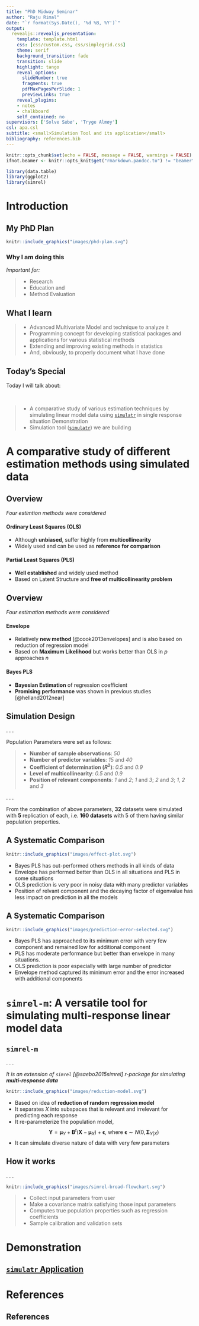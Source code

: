 ```yaml
---
title: "PhD Midway Seminar"
author: "Raju Rimal"
date: "`r format(Sys.Date(), '%d %B, %Y')`"
output:
  revealjs::revealjs_presentation:
    template: template.html
    css: [css/custom.css, css/simplegrid.css]
    theme: serif
    background_transition: fade
    transition: slide
    highlight: tango
    reveal_options:
      slideNumber: true
      fragments: true
      pdfMaxPagesPerSlide: 1
      previewLinks: true
    reveal_plugins:
    - notes
    - chalkboard
    self_contained: no
supervisors: ['Solve Sæbø', 'Tryge Almøy'] 
csl: apa.csl
subtitle: <small>Simulation Tool and its application</small>
bibliography: references.bib
---
```


```r
knitr::opts_chunk$set(echo = FALSE, message = FALSE, warnings = FALSE)
ifnot.beamer <- knitr::opts_knit$get("rmarkdown.pandoc.to") != "beamer"
```

```r
library(data.table)
library(ggplot2)
library(simrel)
```

Introduction {data-background="#F6FAF5"}
=============================================================================

## My PhD Plan ##

<div class="row">
<div class="col-6 fragment">

```r
knitr::include_graphics("images/phd-plan.svg")
```

</div>
<div class="col-6 fragment">

### Why I am doing this ###

*Important for:* 

> - Research 
> - Education and 
> - Method Evaluation

</div>
</div>

## What I learn ##

> - Advanced Multivariate Model and technique to analyze it
> - Programming concept for developing statistical packages and applications for various statistical methods
> - Extending and improving existing methods in statistics
> - And, obviously, to properly document what I have done

## Today's Special ##

<div class="fragment">Today I will talk about:</div><br/>

> - A <span class="fragment highlight-blue">comparative study</span> of various estimation techniques by simulating linear model data using [`simulatr`](https://therimalaya.shinyapps.io/simulatr/) in single response situation <span class="highlight-red fragment">Demonstration</span>
> - Simulation tool (<span class="fragment highlight-blue">[`simulatr`](https://therimalaya.shinyapps.io/simulatr/)</span>) we are building


A comparative study of different estimation methods using simulated data {data-background="#F6FAF5"}
========================================================================

## Overview {data-transition="slide-in none"}

*Four estimtion methods were considered*

<div class = "row fragment">
<div class = "col-6">

#### Ordinary Least Squares (OLS) ####

- Although **unbiased**, suffer highly from **multicollinearity**
- Widely used and can be used as **reference for comparison**


</div>
<div class = "col-6">

#### Partial Least Squares (PLS) ####

- **Well established** and widely used method
- Based on Latent Structure and **free of multicollinearity problem**


</div>
</div>

## Overview {data-transition="none slide-out"}

*Four estimation methods were considered*

<div class = "row ">
<div class = "col-6">

#### Envelope ####

- Relatively **new method** [@cook2013envelopes] and is also based on reduction of regression model
- Based on **Maximum Likelihood** but works better than OLS in $p$ approaches $n$

</div>
<div class = "col-6">

#### Bayes PLS ####

- **Bayesian Estimation** of regression coefficient
- **Promising performance** was shown in previous studies [@helland2012near]

</div>
</div>

## Simulation Design ##

. . .

Population Parameters were set as follows:

> - **Number of sample observations**: _50_
> - **Number of predictor variables**: _15_ and _40_
> - **Coefficient of determination $(R^2)$**: _0.5_ and _0.9_
> - **Level of multicollinearity**: _0.5_ and _0.9_
> - **Position of relevant components**: _1_ and _2_; _1_ and _3_; _2_ and _3_; _1_, _2_ and _3_

. . .

From the combination of above parameters, **32** datasets were simulated with **5** replication of each, i.e. **160 datasets** with 5 of them having similar population properties.

## A Systematic Comparison {data-transition="slide-in none"}

```r
knitr::include_graphics("images/effect-plot.svg")
```

<ul>
<li class="fragment current-display">Bayes PLS has out-performed others methods in all kinds of data</li>
<li class="fragment current-display">Envelope has performed better than OLS in all situations and PLS in some situations</li>
<li class="fragment current-display">OLS prediction is very poor in noisy data with many predictor variables</li>
<li class="fragment current-display">Position of relvant component and the decaying factor of eigenvalue has less impact on prediction in all the models</li>
</ul>

## A Systematic Comparison {data-transition="none slide-out"}

```r
knitr::include_graphics("images/prediction-error-selected.svg")
```

<ul>
<li class="fragment current-display">Bayes PLS has approached to its minimum error with very few component and remained low for additional component</li>
<li class="fragment current-display">PLS has moderate performance but better than envelope in many situations.</li>
<li class="fragment current-display">OLS prediction is poor especially with large number of predictor</li>
<li class="fragment current-display">Envelope method captured its minimum error and the error increased with additional components</li>
</ul>

`simrel-m`: A versatile tool for simulating multi-response linear model data {data-background="#F6FAF5"}
=============================================================================

## `simrel-m` ##

. . .

_It is an extension of `simrel` [@saebo2015simrel] r-package for simulating **multi-response data**_

```r
knitr::include_graphics("images/reduction-model.svg")
```

<ul>
<li class="fragment current-display">Based on idea of **reduction of random regression model** </li>
<li class="fragment current-display">It separates $X$ into subspaces that is relevant and irrelevant for predicting each response</li>
<li class="fragment current-display">It re-parameterize the population model,
$$
\mathbf{Y} = \boldsymbol{\mu}_{Y} + \mathbf{B}^t\left(\mathbf{X} - \boldsymbol{\mu}_X\right) + \boldsymbol{\epsilon}
\text{, where }\boldsymbol{\epsilon} \sim N(0, \boldsymbol{\Sigma}_{Y|X})
$$
</li>
<li class="fragment current-display">It can simulate diverse nature of data with very few parameters </li>
</ul>


## How it works 

. . .

<div class="row">
<div class="col-6">

```r
knitr::include_graphics("images/simrel-broad-flowchart.svg")
```

</div>
<div class="col-6">

> - Collect input parameters from user
> - Make a covariance matrix satisfying those input parameters
> - Computes true population properties such as regression coefficients
> - Sample calibration and validation sets

</div>
</div>

Demonstration {data-background="#F6FAF5"}
=============================================================================

## <a href="https://therimalaya.shinyapps.io/simulatr/">`simulatr` Application</a> {data-background-image='images/simulatr-screenshot.png' data-background-color=#FAF7F6 .header-slide data-background-size='cover' .top #simulatr-link}

# {data-background-image='images/ThankYou.jpg' data-background-size='90% 90%' data-background-color=#fff data-background-size='100% 100%'}
# References {data-background="#117d6b"}
## References
